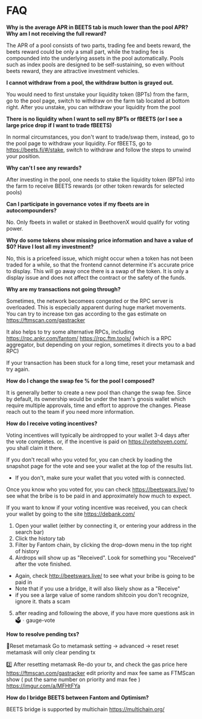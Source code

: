 # FAQ

**Why is the average APR in BEETS tab is much lower than the pool APR? Why am I not receiving the full reward?** 

The APR of a pool consists of two parts, trading fee and beets reward, the beets reward could be only a small part, while the trading fee is compounded into the underlying assets in the pool automatically. Pools such as index pools are designed to be self-sustaining, so even without beets reward, they are attractive investment vehicles.

**I cannot withdraw from a pool, the withdraw button is grayed out.** 

You would need to first unstake your liquidity token (BPTs) from the farm, go to the pool page, switch to withdraw on the farm tab located at bottom right. After you unstake, you can withdraw your liquidity from the pool

**There is no liquidity when I want to sell my BPTs or fBEETS (or I see a large price drop if I want to trade fBEETS)**

In normal circumstances, you don't want to trade/swap them, instead, go to the pool page to withdraw your liquidity. For fBEETS, go to https://beets.fi/#/stake, switch to withdraw and follow the steps to unwind your position.

**Why can't I see any rewards?** 

After investing in the pool, one needs to stake the liquidity token (BPTs) into the farm to receive BEETS rewards (or other token rewards for selected pools)

**Can I participate in governance votes if my fbeets are in autocompounders?**

No. Only fbeets in wallet or staked in BeethovenX would qualify for voting power. 

**Why do some tokens show missing price information and have a value of $0? Have I lost all my investment?**

No, this is a pricefeed issue, which might occur when a token has not been traded for a while, so that the frontend cannot determine it's accurate price to display. This will go away once there is a swap of the token. It is only a display issue and does not affect the contract or the safety of the funds.

**Why are my transactions not going through?**

Sometimes, the network becomees congested or the RPC server is overloaded. This is especially apparent during huge market movements. 
You can try to increase txn gas according to the gas estimate on https://ftmscan.com/gastracker

It also helps to try some alternative RPCs, including 
https://rpc.ankr.com/fantom/ 
https://rpc.ftm.tools/ (which is a RPC aggregator, but depending on your region, sometimes it directs you to a bad RPC)
 
If your transaction has been stuck for a long time, reset your metamask and try again.

**How do I change the swap fee % for the pool I composed?**

It is generally better to create a new pool than change the swap fee. Since by default, its ownership would be under the team's gnosis wallet which require multiple approvals, time and effort to approve the changes. Please reach out to the team if you need more information. 

**How do I receive voting incentives?**

Voting incentives will typically be airdropped to your wallet  3-4 days after the vote completes. 
or, if the incentive is paid on https://votehoven.com/, you shall claim it there.

If you don't recall who you voted for, you can check by loading the snapshot page for the vote and see your wallet at the top of the results list. 
- If you don't, make sure your wallet that you voted with is connected.

Once you know who you voted for, you can check https://beetswars.live/ to see what the bribe is to be paid in and approximately how much to expect.

If you want to know if your voting incentive was received, you can check your wallet by going to the site https://debank.com/

1) Open your wallet (either by connecting it, or entering your address in the search bar)
2) Click the history tab
3) Filter by Fantom chain, by clicking the drop-down menu in the top right of history
4) Airdrops will show up as "Received". Look for something you "Received" after the vote finished. 
- Again, check http://beetswars.live/ to see what your bribe is going to be paid in 
- Note that if you use a bridge, it will also likely show as a "Receive"
- if you see a large value of some random shitcoin you don't recognize, ignore it. thats a scam
5) after reading and following the above, if you have more questions ask in 🗳︲gauge-vote 

**How to resolve pending txs?**

🔁Reset metamask
Go to metamask setting -> advanced -> reset
reset metamask will only clear pending tx


2️⃣ After resetting metamask 
Re-do your tx, and check the gas price here  https://ftmscan.com/gastracker
edit priority and max fee same as FTMScan show ( put the same number on priority and max fee )
https://imgur.com/a/MFHtFYa

**How do I bridge BEETS between Fantom and Optimism?**

BEETS bridge is supported by multichain https://multichain.org/


